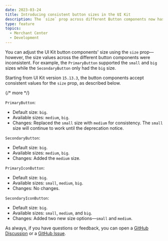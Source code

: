 ```yaml
---
date: 2023-03-24
title: Introducing consistent button sizes in the UI Kit
description: The `size` prop across different Button components now has consistent values.
type: feature
topics:
  - Merchant Center
  - Development
---
```


You can adjust the UI Kit button components' size using the `size` prop—however, the size values across the different button components were inconsistent. For example, the `PrimaryButton` supported the `small` and `big` sizes while the `SecondaryButton` only had the `big` size.

Starting from UI Kit version `15.13.3`, the button components accept consistent values for the `size` prop, as described below.

{/* more */}

`PrimaryButton`:
* Default size: `big`.
* Available sizes: `medium`, `big`.
* Changes: Replaced the `small` size with `medium` for consistency. The `small` size will continue to work until the deprecation notice.

`SecondaryButton`:
* Default size: `big`.
* Available sizes: `medium`, `big`.
* Changes: Added the `medium` size.

`PrimaryIconButton`:
* Default size: `big`.
* Available sizes: `small`, `medium`, `big`.
* Changes: No changes.

`SecondaryIconButton`:
* Default size: `big`.
* Available sizes: `small`, `medium`, and `big`.
* Changes: Added two new size options—`small` and `medium`.

As always, if you have questions or feedback, you can open a [GitHub Discussion](https://github.com/commercetools/ui-kit/discussions) or a [GitHub Issue](https://github.com/commercetools/ui-kit/issues).
